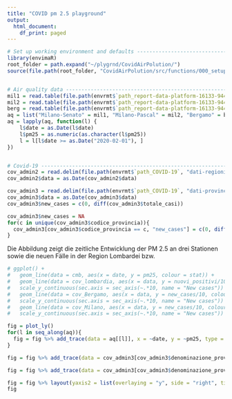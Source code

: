 ```yaml
---
title: "COVID pm 2.5 playground"
output:
  html_document:
    df_print: paged
---
```


```r
# Set up working environment and defaults --------------------------------------
library(envimaR)
root_folder = path.expand("~/plygrnd/CovidAirPolution/")
source(file.path(root_folder, "CovidAirPolution/src/functions/000_setup.R"))


# Air quality data -------------------------------------------------------------
mil1 = read.table(file.path(envrmt$`path_report-data-platform-16133-94427`, "35.Milano-Senato--Lombardia.csv"), skip = 5, header = T, sep = ",")
mil2 = read.table(file.path(envrmt$`path_report-data-platform-16133-94427`, "36.Milano-Pascal-Città-Studi--Lombardia.csv"), skip = 5, header = T, sep = ",")
berg = read.table(file.path(envrmt$`path_report-data-platform-16133-94427`, "1.Bergamo-Via-Meucci--Lombardia.csv"), skip = 5, header = T, sep = ",")
aq = list("Milano-Senato" = mil1, "Milano-Pascal" = mil2, "Bergamo" = berg)
aq = lapply(aq, function(l) {
    l$date = as.Date(l$date)
    l$pm25 = as.numeric(as.character(l$pm25))
    l = l[l$date >= as.Date("2020-02-01"), ]
})


# Covid-19 ---------------------------------------------------------------------
cov_admin2 = read.delim(file.path(envrmt$`path_COVID-19`, "dati-regioni/dpc-covid19-ita-regioni.csv"), header = TRUE, sep = ",", dec=".")
cov_admin2$data = as.Date(cov_admin2$data)

cov_admin3 = read.delim(file.path(envrmt$`path_COVID-19`, "dati-province/dpc-covid19-ita-province.csv"), header = TRUE, sep = ",", dec=".")  
cov_admin3$data = as.Date(cov_admin3$data)
cov_admin3$new_cases = c(0, diff(cov_admin3$totale_casi))

cov_admin3$new_cases = NA
for(c in unique(cov_admin3$codice_provincia)){
  cov_admin3[cov_admin3$codice_provincia == c, "new_cases"] = c(0, diff(cov_admin3[cov_admin3$codice_provincia == c, "totale_casi"]))
}

```




Die Abbildung zeigt die zeitliche Entwicklung der PM 2.5 an drei Stationen sowie die neuen Fälle in der Region Lombardei bzw. 

```r
# ggplot() + 
#   geom_line(data = cmb, aes(x = date, y = pm25, colour = stat)) + 
#   geom_line(data = cov_lombardia, aes(x = data, y = nuovi_positivi/10)) + 
#   scale_y_continuous(sec.axis = sec_axis(~.*10, name = "New cases")) +
#   geom_line(data = cov_Bergamo, aes(x = data, y = new_cases/10, colour = "Covid Bergamo")) + 
#   scale_y_continuous(sec.axis = sec_axis(~.*10, name = "New cases")) +
#   geom_line(data = cov_Milano, aes(x = data, y = new_cases/10, colour = "Covid Milano")) + 
#   scale_y_continuous(sec.axis = sec_axis(~.*10, name = "New cases"))

fig = plot_ly() 
for(l in seq_along(aq)){
  fig = fig %>% add_trace(data = aq[[l]], x = ~date, y = ~pm25, type = 'scatter', name = paste("pm 2.5", names(aq[1]), namelist[l]),mode = 'lines+markers')
}

fig = fig %>% add_trace(data = cov_admin3[cov_admin3$denominazione_provincia == "Bergamo",], x = ~data, y = ~new_cases, yaxis = "y2", name = "New cases Bergamo", mode = 'lines+markers')

fig = fig %>% add_trace(data = cov_admin3[cov_admin3$denominazione_provincia == "Milano",], x = ~data, y = ~new_cases, yaxis = "y2", name = "New cases Milano", mode = 'lines+markers')

fig = fig %>% layout(yaxis2 = list(overlaying = "y", side = "right", title = "new cases"))
fig
```


